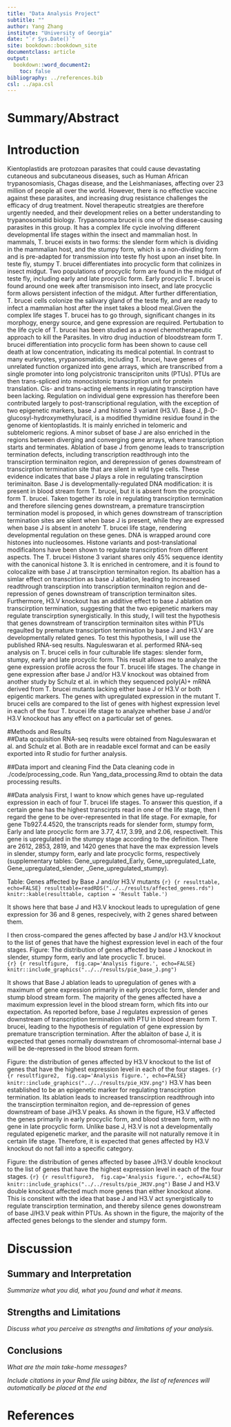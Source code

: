 ---
title: "Data Analysis Project"
subtitle: ""
author: Yang Zhang
institute: "University of Georgia"
date: "`r Sys.Date()`"
site: bookdown::bookdown_site
documentclass: article
output:
  bookdown::word_document2: 
    toc: false
bibliography: ../references.bib
csl: ../apa.csl
---


# Summary/Abstract

# Introduction
  Kientoplastids are protozoan parasites that could cause devastating cutaneous and subcutaneous diseases, such as Human African trypanosomiasis, Chagas disease, and the Leishmaniases, affecting over 23 million of people all over the world. However, there is no effective vaccine against these parasites, and increasing drug resistance challenges the efficacy of drug treatment. Novel therapeutic streatgies are therefore urgently needed, and their development relies on a better understanding to trypanosomatid biology. 
  Trypanosoma brucei is one of the disease-causing parasites in this group. It has a complex life cycle involving different developmental life stages within the insect and mammalian host. In mammals, T. brucei exists in two forms: the slender form which is dividing in the mammalian host, and the stumpy form, which is a non-dividing form and is pre-adapted for transmission into teste fly host upon an inset bite. In teste fly, stumpy T. brucei differentiates into procyclic form that colinizes in insect midgut. Two populations of procyclic form are found in the midgut of teste fly, including early and late procyclic form. Early procyclic T. brucei is found around one week after transmisison into insect, and late procyclic form allows persistent infection of the midgut. After further differentiation, T. brucei cells colonize the salivary gland of the teste fly, and are ready to infect a mammalian host after the inset takes a blood meal.Given the complex life stages T. brucei has to go through, significant changes in its morphogy, energy source, and gene expression are required. Pertubation to the life cycle of T. brucei has been studied as a novel chemotherapeutic approach to kill the Parasites. In vitro drug induction of bloodstream form T. brucei differentiation into procyclic form has been shown to cause cell death at low concentration, indicating its medical potential. 
  In contrast to many eurkryotes, yrypanosmatids, including T. brucei, have genes of unrelated function organized into gene arrays, which are transcribed from a single promoter into long polycistronic transcipriton units (PTUs). PTUs are then trans-spliced into monocistonic transcirption unit for protein translation. Cis- and trans-acting elements in regulating transcirption have been lacking. Regulation on individual gene expression has therefore been contributed largely to post-transcriptional regulation, with the exception of two epigenetic markers, base J and histone 3 variant (H3.V). 
  Base J, β-D-glucosyl-hydroxymethyluracil, is a modified thymidine residue found in the genome of kientoplastids. It is mainly enriched in telomeric and subtelomeric regions. A minor subset of base J are also enriched in the regions between diverging and converging gene arrays, where transcription starts and terminates. Ablation of base J from genome leads to transcription termination defects, including transcription readthrough into the transcirption terminaiton region, and derepression of genes downstream of transcirption termination site that are silent in wild type cells. These evidence indicates that base J plays a role in regulating transcirption teriminaiton. Base J is developmentally-regulated DNA modification: it is present in blood stream form T. brucei, but it is absent from the procyclic form T. brucei. Taken together its role in regulating transcirption termination and therefore silencing genes downstream, a premature transcirption termination model is proposed, in which genes downstream of transcription termination sites are silent when base J is present, while they are expressed when base J is absent in anotehr T. brucei life stage, rendering developmental regulation on these genes. 
  DNA is wrapped around core histones into nucleosomes. Histone variants and post-translational modificaitons have been shown to regulate transcirption from different aspects. The T. brucei Histone 3 variant shares only 45% sequence identity with the canonical histone 3. It is enriched in centromere, and it is found to colocalize with base J at transcirption terminaiton region. Its abaltion has a simlar effect on transcirtion as base J ablation, leading to increased readthrough transcirption into transcription terminaiton region and de-repression of genes downstream of transcription terminaiton sites. Furthermore, H3.V knockout has an additive effect to base J ablation on transcirption termination, suggesting that the two epigenetic markers may regulate transcirption synergistically. 
  In this study, I will test the hypothesis that genes downstream of transcirption terminaiton sites within PTUs regaulted by premature transciprtion termination by base J and H3.V are developmentally related genes. To test this hypothesis, I will use the published RNA-seq results. Naguleswaran et al. performed RNA-seq analysis on T. brucei cells in four culturable life stages: slender form, stumpy, early and late procyclic form. This result allows me to analyze the gene expression profile across the four T. brucei life stages. The change in gene expression after base J and/or H3.V knockout was obtained from another study by Schulz et al. in which they sequenced poly(A)+ mRNA derived from T. brucei mutants lacking either base J or H3.V or both epigentic markers. The genes with upregulated expression in the mutant T. brucei cells are compared to the list of genes with highest expression level in each of the four T. brucei life stage to analyze whether base J and/or H3.V knockout has any effect on a particular set of genes.  

     
#Methods and Results  
##Data qcquisition
RNA-seq results were obtained from Naguleswaran et al. and Schulz et al. Both are in readable excel format and can be easily exported into R studio for further analysis. 

##Data import and cleaning
Find the Data cleaning code in ./code/processing_code. Run Yang_data_processing.Rmd to obtain the data processing results.  

##Data analysis
  First, I want to know which genes have up-regulated expression in each of four T. brucei life stages. To answer this question, if a certain gene has the highest transcirpts read in one of the life stage, then I regard the gene to be over-represented in that life stage. For exmaple, for gene Tb927.4.4520, the transcripts reads for slender form, stumpy form, Early and late procyclic form are 3.77, 4.17, 3.99, and 2.06, respectivelt. This gene is upregulated in the stumpy stage according to the definition. There are 2612, 2853, 2819, and 1420 genes that have the max expression levels in slender, stumpy form, early and late procyclic forms, respectively (supplementary tables: Gene_upregulated_Early, Gene_upregulated_Late, Gene_upregulated_slender, _Gene_upregulated_stumpy). 

Table: Genes affected by Base J and/or H3.V mutants
```{r} {r resulttable,  echo=FALSE}
resulttable=readRDS("../../results/affected_genes.rds")
knitr::kable(resulttable, caption = 'Result Table.')
```
 
  It shows here that base J and H3.V knockout leads to upregulation of gene expression for 36 and 8 genes, respecively, with 2 genes shared between them. 

  I then cross-compared the genes affected by base J and/or H3.V knockout to the list of genes that have the highest expression level in each of the four stages. 
Figure: The distribution of genes affected by base J knockout in slender, stumpy form, early and late procyclic T. brucei.  
```{r} {r resultfigure,  fig.cap='Analysis figure.', echo=FALSE}
knitr::include_graphics("../../results/pie_base_J.png")
```

It shows that Base J ablation leads to upregulation of genes with a maximum of gene expression primarily in early procyclic form, slender and stump blood stream form. The majority of the genes affected have a maximum expression level in the blood stream form, which fits into our expectation. As reported before, base J regulates expression of genes downstream of transcription termination with PTU in blood stream form T. brucei, leading to the hypothesis of regulation of gene expression by premature transcription termination. After the ablaiton of base J, it is expected that genes normally downstream of chromosomal-internal base J will be de-repressed in the blood stream form. 

Figure: the distribution of genes affected by H3.V knockout to the list of genes that have the highest expression level in each of the four stages. 
```{r} {r resultfigure2,  fig.cap='Analysis figure.', echo=FALSE}
knitr::include_graphics("../../results/pie_H3V.png")
```
H3.V has been established to be an epigenetic marker for regulating transcirption termination. Its ablation leads to increased transcirption readthrough into the transcirption terminaiton region, and de-repression of genes downstream of base J/H3.V peaks. As shown in the figure, H3.V affected the genes primarily in early procyclic form, and blood stream form, with no gene in late procyclic form. Unlike base J, H3.V is not a developmentally regulated epigenetic marker, and the parasite will not naturally remove it in certain life stage. Therefore, it is expected that genes affected by H3.V knockout do not fall into a specific category. 

Figure: the distribution of genes affected by basee J/H3.V double knockout to the list of genes that have the highest expression level in each of the four stages.
```{r} {r resultfigure3,  fig.cap='Analysis figure.', echo=FALSE}
knitr::include_graphics("../../results/pie_JH3V.png")
```
Base J and H3.V double knockout affected much more genes than either knockout alone. This is consitent with the idea that base J and H3.V act synergistically to regulate transcirption termination, and thereby silence genes dowonstream of base J/H3.V peak within PTUs. As shown in the figure, the majority of the affected genes belongs to the slender and stumpy form. 


# Discussion

## Summary and Interpretation
_Summarize what you did, what you found and what it means._

## Strengths and Limitations
_Discuss what you perceive as strengths and limitations of your analysis._

## Conclusions
_What are the main take-home messages?_


_Include citations in your Rmd file using bibtex, the list of references will automatically be placed at the end_

# References

